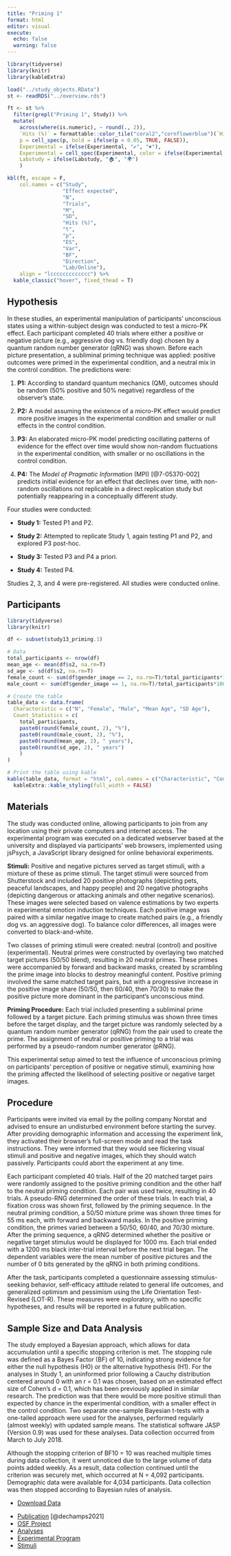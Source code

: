 ```yaml
---
title: "Priming 1"
format: html
editor: visual
execute: 
  echo: false
  warning: false
---
```


```r
library(tidyverse)
library(knitr)
library(kableExtra)

load("../study_objects.RData")
st <- readRDS("../overview.rds")

ft <- st %>%
  filter(grepl("Priming 1", Study)) %>%
  mutate(
    across(where(is.numeric), ~ round(., 2)),
    `Hits (%)` = formattable::color_tile("coral2","cornflowerblue")(`Hits (%)`),
    p = cell_spec(p, bold = ifelse(p < 0.05, TRUE, FALSE)),
    Experimental = ifelse(Experimental, "✔", "✖"),
    Experimental = cell_spec(Experimental, color = ifelse(Experimental == "✔", "darkgreen", "red")),
    Labstudy = ifelse(Labstudy, "🏠", "🌍")
    )

kbl(ft, escape = F,
    col.names = c("Study",
                  "Effect expected",
                  "N",
                  "Trials",
                  "M",
                  "SD",
                  "Hits (%)",
                  "t",
                  "p",
                  "ES",
                  "Var",
                  "BF",
                  "Direction",
                  "Lab/Online"),
    align = "lccccccccccccc") %>%
  kable_classic("hover", fixed_thead = T)
```

## Hypothesis

In these studies, an experimental manipulation of participants' unconscious states using a within-subject design was conducted to test a micro-PK effect. Each participant completed 40 trials where either a positive or negative picture (e.g., aggressive dog vs. friendly dog) chosen by a quantum random number generator (qRNG) was shown. Before each picture presentation, a subliminal priming technique was applied: positive outcomes were primed in the experimental condition, and a neutral mix in the control condition. The predictions were:

1.  **P1:** According to standard quantum mechanics (QM), outcomes should be random (50% positive and 50% negative) regardless of the observer's state.

2.  **P2:** A model assuming the existence of a micro-PK effect would predict more positive images in the experimental condition and smaller or null effects in the control condition.

3.  **P3:** An elaborated micro-PK model predicting oscillating patterns of evidence for the effect over time would show non-random fluctuations in the experimental condition, with smaller or no oscillations in the control condition.

4.  **P4:** The *Model of Pragmatic Information* (MPI) [@7-05370-002] predicts initial evidence for an effect that declines over time, with non-random oscillations not replicable in a direct replication study but potentially reappearing in a conceptually different study.

Four studies were conducted:

-   **Study 1:** Tested P1 and P2.

-   **Study 2:** Attempted to replicate Study 1, again testing P1 and P2, and explored P3 post-hoc.

-   **Study 3:** Tested P3 and P4 a priori.

-   **Study 4:** Tested P4.

Studies 2, 3, and 4 were pre-registered. All studies were conducted online.

## Participants

```r
library(tidyverse)
library(knitr)

df <- subset(study13_priming.1)

# Data
total_participants <- nrow(df)
mean_age <- mean(df$s2, na.rm=T)
sd_age <- sd(df$s2, na.rm=T)
female_count <- sum(df$gender_image == 2, na.rm=T)/total_participants*100
male_count <- sum(df$gender_image == 1, na.rm=T)/total_participants*100

# Create the table
table_data <- data.frame(
  Characteristic = c("N", "Female", "Male", "Mean Age", "SD Age"),
  Count_Statistics = c(
    total_participants, 
    paste0(round(female_count, 2), "%"),
    paste0(round(male_count, 2), "%"),
    paste0(round(mean_age, 2), " years"), 
    paste0(round(sd_age, 2), " years")
    )
)

# Print the table using kable
kable(table_data, format = "html", col.names = c("Characteristic", "Count/Statistic")) %>%
  kableExtra::kable_styling(full_width = FALSE)

```

## Materials

The study was conducted online, allowing participants to join from any location using their private computers and internet access. The experimental program was executed on a dedicated webserver based at the university and displayed via participants' web browsers, implemented using jsPsych, a JavaScript library designed for online behavioral experiments.

**Stimuli:** Positive and negative pictures served as target stimuli, with a mixture of these as prime stimuli. The target stimuli were sourced from Shutterstock and included 20 positive photographs (depicting pets, peaceful landscapes, and happy people) and 20 negative photographs (depicting dangerous or attacking animals and other negative scenarios). These images were selected based on valence estimations by two experts in experimental emotion induction techniques. Each positive image was paired with a similar negative image to create matched pairs (e.g., a friendly dog vs. an aggressive dog). To balance color differences, all images were converted to black-and-white.

Two classes of priming stimuli were created: neutral (control) and positive (experimental). Neutral primes were constructed by overlaying two matched target pictures (50/50 blend), resulting in 20 neutral primes. These primes were accompanied by forward and backward masks, created by scrambling the prime image into blocks to destroy meaningful content. Positive priming involved the same matched target pairs, but with a progressive increase in the positive image share (50/50, then 60/40, then 70/30) to make the positive picture more dominant in the participant's unconscious mind.

**Priming Procedure:** Each trial included presenting a subliminal prime followed by a target picture. Each priming stimulus was shown three times before the target display, and the target picture was randomly selected by a quantum random number generator (qRNG) from the pair used to create the prime. The assignment of neutral or positive priming to a trial was performed by a pseudo-random number generator (pRNG).

This experimental setup aimed to test the influence of unconscious priming on participants' perception of positive or negative stimuli, examining how the priming affected the likelihood of selecting positive or negative target images.

## Procedure

Participants were invited via email by the polling company Norstat and advised to ensure an undisturbed environment before starting the survey. After providing demographic information and accessing the experiment link, they activated their browser's full-screen mode and read the task instructions. They were informed that they would see flickering visual stimuli and positive and negative images, which they should watch passively. Participants could abort the experiment at any time.

Each participant completed 40 trials. Half of the 20 matched target pairs were randomly assigned to the positive priming condition and the other half to the neutral priming condition. Each pair was used twice, resulting in 40 trials. A pseudo-RNG determined the order of these trials. In each trial, a fixation cross was shown first, followed by the priming sequence. In the neutral priming condition, a 50/50 mixture prime was shown three times for 55 ms each, with forward and backward masks. In the positive priming condition, the primes varied between a 50/50, 60/40, and 70/30 mixture. After the priming sequence, a qRNG determined whether the positive or negative target stimulus would be displayed for 1000 ms. Each trial ended with a 1200 ms black inter-trial interval before the next trial began. The dependent variables were the mean number of positive pictures and the number of 0 bits generated by the qRNG in both priming conditions.

After the task, participants completed a questionnaire assessing stimulus-seeking behavior, self-efficacy attitude related to general life outcomes, and generalized optimism and pessimism using the Life Orientation Test-Revised (LOT-R). These measures were exploratory, with no specific hypotheses, and results will be reported in a future publication.

## Sample Size and Data Analysis

The study employed a Bayesian approach, which allows for data accumulation until a specific stopping criterion is met. The stopping rule was defined as a Bayes Factor (BF) of 10, indicating strong evidence for either the null hypothesis (H0) or the alternative hypothesis (H1). For the analyses in Study 1, an uninformed prior following a Cauchy distribution centered around 0 with an r = 0.1 was chosen, based on an estimated effect size of Cohen’s d = 0.1, which has been previously applied in similar research. The prediction was that there would be more positive stimuli than expected by chance in the experimental condition, with a smaller effect in the control condition. Two separate one-sample Bayesian t-tests with a one-tailed approach were used for the analyses, performed regularly (almost weekly) with updated sample means. The statistical software JASP (Version 0.9) was used for these analyses. Data collection occurred from March to July 2018.

Although the stopping criterion of BF10 = 10 was reached multiple times during data collection, it went unnoticed due to the large volume of data points added weekly. As a result, data collection continued until the criterion was securely met, which occurred at N = 4,092 participants. Demographic data were available for 4,034 participants. Data collection was then stopped according to Bayesian rules of analysis.

::: {.callout-tip title="Data" collapse="false"}
-   [Download Data](../data/priming/priming1.csv)
:::

::: {.callout-note title="Resources" collapse="false"}
-   [Publication](https://journals.lub.lu.se/jaex/article/view/23205) [@dechamps2021]
-   [OSF Project](https://osf.io/hgxt3)
-   [Analyses](https://osf.io/hgxt3/files/osfstorage)
-   [Experimental Program](https://github.com/mrzdcmps/labreport/blob/main/data/priming/n-prime.html)
-   [Stimuli](../data/priming/NPrime.zip)
:::
